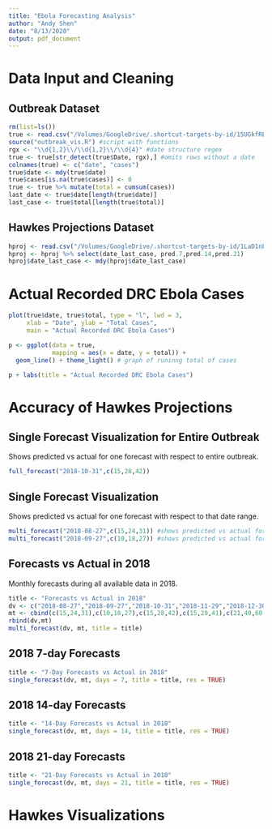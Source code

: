 ```yaml
---
title: "Ebola Forecasting Analysis"
author: "Andy Shen"
date: "8/13/2020"
output: pdf_document
---
```


# Data Input and Cleaning

## Outbreak Dataset

```r
rm(list=ls())
true <- read.csv("/Volumes/GoogleDrive/.shortcut-targets-by-id/15UGkfREtfqH3LdfHmCsSpFJ5SrTnSeyt/ebola/2020-05-04_ebola/2020-05-04_data.csv")
source("outbreak_vis.R") #script with functions
rgx <- "\\d{1,2}\\/\\d{1,2}\\/\\d{4}" #date structure regex
true <- true[str_detect(true$Date, rgx),] #omits rows without a date
colnames(true) <- c("date", "cases")
true$date <- mdy(true$date)
true$cases[is.na(true$cases)] <- 0
true <- true %>% mutate(total = cumsum(cases))
last_date <- true$date[length(true$date)]
last_case <- true$total[length(true$total)]
```

## Hawkes Projections Dataset

```r
hproj <- read.csv("/Volumes/GoogleDrive/.shortcut-targets-by-id/1LaD1nL_OAOposW2fr2XDcs6BLHVBC-jA/2019 Ebola/Post-Outbreak Analysis/hawkes_post_proj.csv")
hproj <- hproj %>% select(date_last_case, pred.7,pred.14,pred.21)
hproj$date_last_case <- mdy(hproj$date_last_case)
```

\pagebreak

# Actual Recorded DRC Ebola Cases

```r
plot(true$date, true$total, type = "l", lwd = 3,
     xlab = "Date", ylab = "Total Cases",
     main = "Actual Recorded DRC Ebola Cases")
```

```r
p <- ggplot(data = true, 
            mapping = aes(x = date, y = total)) + 
  geom_line() + theme_light() # graph of runinng total of cases

p + labs(title = "Actual Recorded DRC Ebola Cases")
```

\pagebreak

# Accuracy of Hawkes Projections

## Single Forecast Visualization for Entire Outbreak

Shows predicted vs actual for one forecast with respect to entire outbreak.

```r
full_forecast("2018-10-31",c(15,28,42)) 
```

## Single Forecast Visualization

Shows predicted vs actual for one forecast with respect to that date range.

```r
multi_forecast("2018-08-27",c(15,24,31)) #shows predicted vs actual for one forecast
multi_forecast("2018-09-27",c(10,18,27)) #shows predicted vs actual for one forecast
```

\pagebreak

## Forecasts vs Actual in 2018

Monthly forecasts during all available data in 2018.

```r
title <- "Forecasts vs Actual in 2018"
dv <- c("2018-08-27","2018-09-27","2018-10-31","2018-11-29","2018-12-30")
mt <- cbind(c(15,24,31),c(10,18,27),c(15,28,42),c(15,29,41),c(21,40,60))
rbind(dv,mt)
multi_forecast(dv, mt, title = title)
```

\pagebreak

## 2018 7-day Forecasts


```r
title <- "7-Day Forecasts vs Actual in 2018"
single_forecast(dv, mt, days = 7, title = title, res = TRUE)
```

\pagebreak

## 2018 14-day Forecasts

```r
title <- "14-Day Forecasts vs Actual in 2018"
single_forecast(dv, mt, days = 14, title = title, res = TRUE)
```


\pagebreak

## 2018 21-day Forecasts

```r
title <- "21-Day Forecasts vs Actual in 2018"
single_forecast(dv, mt, days = 21, title = title, res = TRUE)
```

\pagebreak

# Hawkes Visualizations



